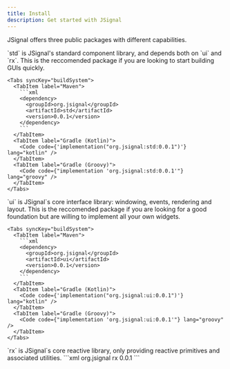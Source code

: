 ```yaml
---
title: Install
description: Get started with JSignal
---
```



JSignal offers three public packages with different capabilities.

<Tabs>
  <TabItem label="std">
    `std` is JSignal's standard component library, and depends both on `ui` and `rx`. This is the reccomended package if you are looking to start building GUIs quickly.

    <Tabs syncKey="buildSystem">
      <TabItem label="Maven">
        ```xml
        <dependency>
          <groupId>org.jsignal</groupId>
          <artifactId>std</artifactId>
          <version>0.0.1</version>
        </dependency>
        ```
      </TabItem>
      <TabItem label="Gradle (Kotlin)">
        <Code code={'implementation("org.jsignal:std:0.0.1")'} lang="kotlin" />
      </TabItem>
      <TabItem label="Gradle (Groovy)">
        <Code code={"implementation 'org.jsignal:std:0.0.1'"} lang="groovy" />
      </TabItem>
    </Tabs>

  </TabItem>
  <TabItem label="ui">
    `ui` is JSignal`s core interface library: windowing, events, rendering and layout. This is the reccomended package if you are looking for a good foundation but are willing to implement all your own widgets.

    <Tabs syncKey="buildSystem">
      <TabItem label="Maven">
        ```xml
        <dependency>
          <groupId>org.jsignal</groupId>
          <artifactId>ui</artifactId>
          <version>0.0.1</version>
        </dependency>
        ```
      </TabItem>
      <TabItem label="Gradle (Kotlin)">
        <Code code={'implementation("org.jsignal:ui:0.0.1")'} lang="kotlin" />
      </TabItem>
      <TabItem label="Gradle (Groovy)">
        <Code code={"implementation 'org.jsignal:ui:0.0.1'"} lang="groovy" />
      </TabItem>
    </Tabs>

  </TabItem>
  <TabItem label="rx">
    `rx` is JSignal`s core reactive library, only providing reactive primitives and associated utilities.
    <Tabs syncKey="buildSystem">
      <TabItem label="Maven">
        ```xml
        <dependency>
          <groupId>org.jsignal</groupId>
          <artifactId>rx</artifactId>
          <version>0.0.1</version>
        </dependency>
        ```
      </TabItem>
      <TabItem label="Gradle (Kotlin)">
        <Code code={'implementation("org.jsignal:rx:0.0.1")'} lang="kotlin" />
      </TabItem>
      <TabItem label="Gradle (Groovy)">
        <Code code={"implementation 'org.jsignal:rx:0.0.1'"} lang="groovy" />
      </TabItem>
    </Tabs>
  </TabItem>
</Tabs>
